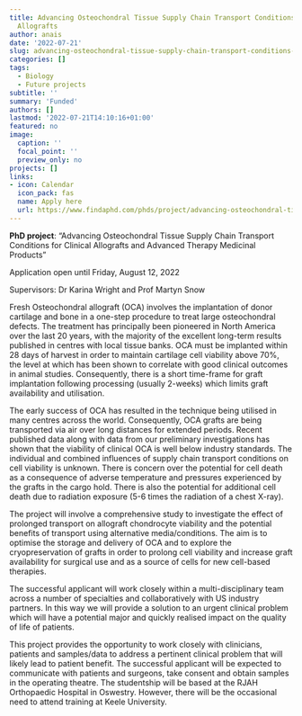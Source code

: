 ```yaml
---
title: Advancing Osteochondral Tissue Supply Chain Transport Conditions for Clinical
  Allografts
author: anais
date: '2022-07-21'
slug: advancing-osteochondral-tissue-supply-chain-transport-conditions-for-clinical-allografts
categories: []
tags:
  - Biology
  - Future projects
subtitle: ''
summary: 'Funded'
authors: []
lastmod: '2022-07-21T14:10:16+01:00'
featured: no
image:
  caption: ''
  focal_point: ''
  preview_only: no
projects: []
links:
- icon: Calendar
  icon_pack: fas
  name: Apply here
  url: https://www.findaphd.com/phds/project/advancing-osteochondral-tissue-supply-chain-transport-conditions-for-clinical-allografts-and-advanced-therapy-medicinal-products/?p145925
---
```

**PhD project**: "Advancing Osteochondral Tissue Supply Chain Transport Conditions for Clinical Allografts and Advanced Therapy Medicinal Products"

Application open until Friday, August 12, 2022

Supervisors: Dr Karina Wright and Prof Martyn Snow


Fresh Osteochondral allograft (OCA) involves the implantation of donor cartilage and bone in a
one-step procedure to treat large osteochondral defects. The treatment has principally been
pioneered in North America over the last 20 years, with the majority of the excellent long-term
results published in centres with local tissue banks. OCA must be implanted within 28 days of
harvest in order to maintain cartilage cell viability above 70%, the level at which has been
shown to correlate with good clinical outcomes in animal studies. Consequently, there is a short
time-frame for graft implantation following processing (usually 2-weeks) which limits graft
availability and utilisation.

The early success of OCA has resulted in the technique being utilised in many centres across the
world. Consequently, OCA grafts are being transported via air over long distances for extended
periods. Recent published data along with data from our preliminary investigations has shown
that the viability of clinical OCA is well below industry standards. The individual and combined
influences of supply chain transport conditions on cell viability is unknown. There is concern
over the potential for cell death as a consequence of adverse temperature and pressures
experienced by the grafts in the cargo hold. There is also the potential for additional cell
death due to radiation exposure (5-6 times the radiation of a chest X-ray).

The project will involve a comprehensive study to investigate the effect of prolonged transport
on allograft chondrocyte viability and the potential benefits of transport using alternative
media/conditions. The aim is to optimise the storage and delivery of OCA and to explore the
cryopreservation of grafts in order to prolong cell viability and increase graft availability
for surgical use and as a source of cells for new cell-based therapies.

The successful applicant will work closely within a multi-disciplinary team across a number of
specialties and collaboratively with US industry partners. In this way we will provide a
solution to an urgent clinical problem which will have a potential major and quickly realised
impact on the quality of life of patients.

This project provides the opportunity to work closely with clinicians, patients and samples/data
to address a pertinent clinical problem that will likely lead to patient benefit. The successful
applicant will be expected to communicate with patients and surgeons, take consent and obtain
samples in the operating theatre. The studentship will be based at the RJAH Orthopaedic Hospital
in Oswestry. However, there will be the occasional need to attend training at Keele University. 
